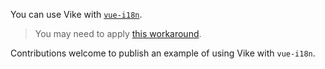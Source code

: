 
You can use Vike with [`vue-i18n`](https://github.com/kazupon/vue-i18n).

> You may need to apply [this workaround](https://github.com/vikejs/vike/discussions/1778#discussioncomment-10192261).

<Contribution>Contributions welcome to publish an example of using Vike with `vue-i18n`.</Contribution>

